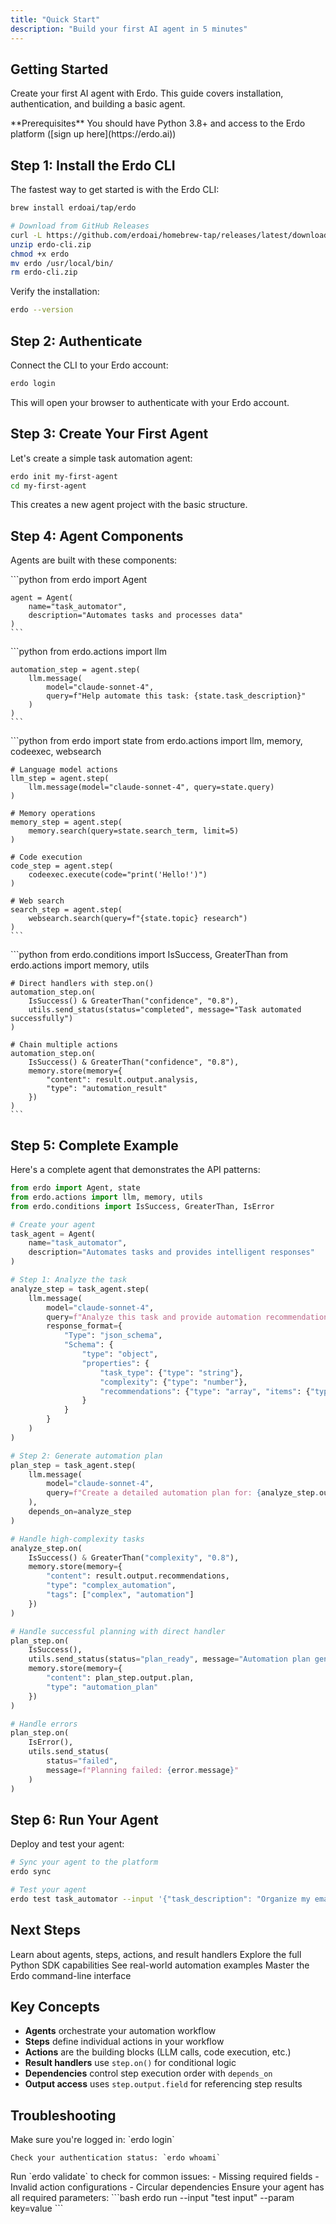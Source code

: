 ```yaml
---
title: "Quick Start"
description: "Build your first AI agent in 5 minutes"
---
```


## Getting Started

Create your first AI agent with Erdo. This guide covers installation, authentication, and building a basic agent.

<Info>
  **Prerequisites** You should have Python 3.8+ and access to the Erdo platform
  ([sign up here](https://erdo.ai))
</Info>

## Step 1: Install the Erdo CLI

The fastest way to get started is with the Erdo CLI:

<CodeGroup>

```bash Homebrew (Recommended)
brew install erdoai/tap/erdo
```

```bash Manual Download
# Download from GitHub Releases
curl -L https://github.com/erdoai/homebrew-tap/releases/latest/download/erdo-cli_Darwin_arm64.zip -o erdo-cli.zip
unzip erdo-cli.zip
chmod +x erdo
mv erdo /usr/local/bin/
rm erdo-cli.zip
```

</CodeGroup>

Verify the installation:

```bash
erdo --version
```

## Step 2: Authenticate

Connect the CLI to your Erdo account:

```bash
erdo login
```

This will open your browser to authenticate with your Erdo account.

## Step 3: Create Your First Agent

Let's create a simple task automation agent:

```bash
erdo init my-first-agent
cd my-first-agent
```

This creates a new agent project with the basic structure.

## Step 4: Agent Components

Agents are built with these components:

<AccordionGroup>
  <Accordion title="Agents">
    ```python
    from erdo import Agent

    agent = Agent(
        name="task_automator",
        description="Automates tasks and processes data"
    )
    ```

  </Accordion>

  <Accordion title="Steps">
    ```python
    from erdo.actions import llm

    automation_step = agent.step(
        llm.message(
            model="claude-sonnet-4",
            query=f"Help automate this task: {state.task_description}"
        )
    )
    ```

  </Accordion>

  <Accordion title="Actions">
    ```python
    from erdo import state
    from erdo.actions import llm, memory, codeexec, websearch

    # Language model actions
    llm_step = agent.step(
        llm.message(model="claude-sonnet-4", query=state.query)
    )

    # Memory operations
    memory_step = agent.step(
        memory.search(query=state.search_term, limit=5)
    )

    # Code execution
    code_step = agent.step(
        codeexec.execute(code="print('Hello!')")
    )

    # Web search
    search_step = agent.step(
        websearch.search(query=f"{state.topic} research")
    )
    ```

  </Accordion>

  <Accordion title="Result Handlers">
    ```python
    from erdo.conditions import IsSuccess, GreaterThan
    from erdo.actions import memory, utils

    # Direct handlers with step.on()
    automation_step.on(
        IsSuccess() & GreaterThan("confidence", "0.8"),
        utils.send_status(status="completed", message="Task automated successfully")
    )

    # Chain multiple actions
    automation_step.on(
        IsSuccess() & GreaterThan("confidence", "0.8"),
        memory.store(memory={
            "content": result.output.analysis,
            "type": "automation_result"
        })
    )
    ```

  </Accordion>
</AccordionGroup>

## Step 5: Complete Example

Here's a complete agent that demonstrates the API patterns:

```python
from erdo import Agent, state
from erdo.actions import llm, memory, utils
from erdo.conditions import IsSuccess, GreaterThan, IsError

# Create your agent
task_agent = Agent(
    name="task_automator",
    description="Automates tasks and provides intelligent responses"
)

# Step 1: Analyze the task
analyze_step = task_agent.step(
    llm.message(
        model="claude-sonnet-4",
        query=f"Analyze this task and provide automation recommendations: {state.task_description}",
        response_format={
            "Type": "json_schema",
            "Schema": {
                "type": "object",
                "properties": {
                    "task_type": {"type": "string"},
                    "complexity": {"type": "number"},
                    "recommendations": {"type": "array", "items": {"type": "string"}}
                }
            }
        }
    )
)

# Step 2: Generate automation plan
plan_step = task_agent.step(
    llm.message(
        model="claude-sonnet-4",
        query=f"Create a detailed automation plan for: {analyze_step.output.recommendations}"
    ),
    depends_on=analyze_step
)

# Handle high-complexity tasks
analyze_step.on(
    IsSuccess() & GreaterThan("complexity", "0.8"),
    memory.store(memory={
        "content": result.output.recommendations,
        "type": "complex_automation",
        "tags": ["complex", "automation"]
    })
)

# Handle successful planning with direct handler
plan_step.on(
    IsSuccess(),
    utils.send_status(status="plan_ready", message="Automation plan generated successfully"),
    memory.store(memory={
        "content": plan_step.output.plan,
        "type": "automation_plan"
    })
)

# Handle errors
plan_step.on(
    IsError(),
    utils.send_status(
        status="failed",
        message=f"Planning failed: {error.message}"
    )
)
```

## Step 6: Run Your Agent

Deploy and test your agent:

```bash
# Sync your agent to the platform
erdo sync

# Test your agent
erdo test task_automator --input '{"task_description": "Organize my email inbox"}'
```

## Next Steps

<CardGroup cols={2}>
  <Card title="Core Concepts" icon="book" href="/concepts/overview">
    Learn about agents, steps, actions, and result handlers
  </Card>
  <Card title="SDK Reference" icon="code" href="/sdk/overview">
    Explore the full Python SDK capabilities
  </Card>
  <Card title="Examples" icon="lightbulb" href="/examples/business-automation">
    See real-world automation examples
  </Card>
  <Card title="CLI Tools" icon="terminal" href="/cli/overview">
    Master the Erdo command-line interface
  </Card>
</CardGroup>

## Key Concepts

- **Agents** orchestrate your automation workflow
- **Steps** define individual actions in your workflow
- **Actions** are the building blocks (LLM calls, code execution, etc.)
- **Result handlers** use `step.on()` for conditional logic
- **Dependencies** control step execution order with `depends_on`
- **Output access** uses `step.output.field` for referencing step results

## Troubleshooting

<AccordionGroup>
  <Accordion title="Authentication issues">
    Make sure you're logged in: `erdo login`

    Check your authentication status: `erdo whoami`

  </Accordion>

  <Accordion title="Agent validation errors">
    Run `erdo validate` to check for common issues:
    - Missing required fields
    - Invalid action configurations
    - Circular dependencies

  </Accordion>

  <Accordion title="Local testing issues">
    Ensure your agent has all required parameters:
    ```bash
    erdo run --input "test input" --param key=value
    ```

  </Accordion>
</AccordionGroup>
